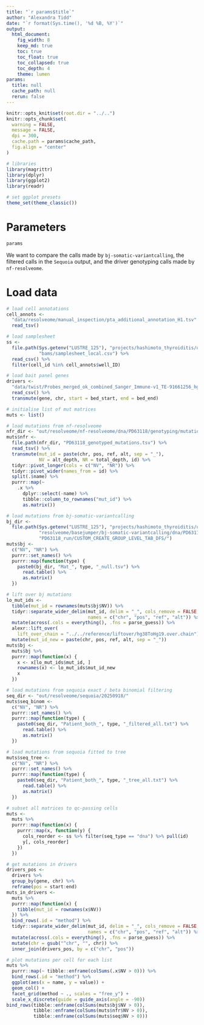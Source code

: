 ```yaml
---
title: "`r params$title`"
author: "Alexandra Tidd"
date: "`r format(Sys.time(), '%d %B, %Y')`"
output:
  html_document:
    fig_width: 8
    keep_md: true
    toc: true
    toc_float: true
    toc_collapsed: true
    toc_depth: 4
    theme: lumen
params:
  title: null
  cache_path: null
  rerun: false
---
```


```r
knitr::opts_knit$set(root.dir = "../..")
knitr::opts_chunk$set(
  warning = FALSE,
  message = FALSE,
  dpi = 300,
  cache.path = params$cache_path,
  fig.align = "center"
)
```

```r
# libraries
library(magrittr)
library(dplyr)
library(ggplot2)
library(readr)

# set ggplot presets
theme_set(theme_classic())
```

# Parameters

```r
params
```

We want to compare the calls made by `bj-somatic-variantcalling`, the filtered
calls in the `Sequoia` output, and the driver genotyping calls made by
`nf-resolveome`.

# Load data

```r
# load cell annotations
cell_annots <-
  "data/resolveome/manual_inspection/pta_additional_annotation_H1.tsv" %>%
  read_tsv()

# load samplesheet
ss <-
  file.path(Sys.getenv("LUSTRE_125"), "projects/hashimoto_thyroiditis/data",
            "bams/samplesheet_local.csv") %>%
  read_csv() %>%
  filter(cell_id %in% cell_annots$well_ID)

# load bait panel genes
drivers <-
  "data/twist/Probes_merged_ok_combined_Sanger_Immune-v1_TE-91661256_hg19_gene_info.csv" %>%
  read_csv() %>%
  transmute(gene, chr, start = bed_start, end = bed_end)

# initialise list of mut matrices
muts <- list()

# load mutations from nf-resolveome
nfr_dir <- "out/resolveome/nf-resolveome/dna/PD63118/genotyping/mutations/"
muts$nfr <-
  file.path(nfr_dir, "PD63118_genotyped_mutations.tsv") %>%
  read_tsv() %>%
  transmute(mut_id = paste(chr, pos, ref, alt, sep = "_"),
            NV = alt_depth, NR = total_depth, id) %>%
  tidyr::pivot_longer(cols = c("NV", "NR")) %>%
  tidyr::pivot_wider(names_from = id) %>%
  split(.$name) %>%
  purrr::map(~
    .x %>%
      dplyr::select(-name) %>%
      tibble::column_to_rownames("mut_id") %>%
      as.matrix())

# load mutations from bj-somatic-variantcalling
bj_dir <-
  file.path(Sys.getenv("LUSTRE_125"), "projects/hashimoto_thyroiditis/out",
            "resolveome/basejumper/bj-somatic-variantcalling/dna/PD63118/",
            "PD63118_run/CUSTOM_CREATE_GROUP_LEVEL_TAB_DFS/")
muts$bj <-
  c("NV", "NR") %>%
  purrr::set_names() %>%
  purrr::map(function(type) {
    paste0(bj_dir, "Mat_", type, "_null.tsv") %>%
      read.table() %>%
      as.matrix()
  })

# lift over bj mutations
lo_mut_ids <-
  tibble(mut_id = rownames(muts$bj$NV)) %>%
  tidyr::separate_wider_delim(mut_id, delim = "_", cols_remove = FALSE,
                              names = c("chr", "pos", "ref", "alt")) %>%
  mutate(across(.cols = everything(), .fns = parse_guess)) %>%
  alexr::lift_over(
    lift_over_chain = "../../reference/liftover/hg38ToHg19.over.chain") %>%
  mutate(mut_id_new = paste(chr, pos, ref, alt, sep = "_"))
muts$bj <-
  muts$bj %>%
  purrr::map(function(x) {
    x <- x[lo_mut_ids$mut_id, ]
    rownames(x) <- lo_mut_ids$mut_id_new
    x
  })

# load mutations from sequoia exact / beta binomial filtering
seq_dir <- "out/resolveome/sequoia/20250918/"
muts$seq_binom <-
  c("NV", "NR") %>%
  purrr::set_names() %>%
  purrr::map(function(type) {
    paste0(seq_dir, "Patient_both_", type, "_filtered_all.txt") %>%
      read.table() %>%
      as.matrix()
  })

# load mutations from sequoia fitted to tree
muts$seq_tree <-
  c("NV", "NR") %>%
  purrr::set_names() %>%
  purrr::map(function(type) {
    paste0(seq_dir, "Patient_both_", type, "_tree_all.txt") %>%
      read.table() %>%
      as.matrix()
  })

# subset all matrices to qc-passing cells
muts <-
  muts %>%
  purrr::map(function(x) {
    purrr::map(x, function(y) {
      cols_reorder <- ss %>% filter(seq_type == "dna") %>% pull(id)
      y[, cols_reorder]
    })
  })

# get mutations in drivers
drivers_pos <-
  drivers %>%
  group_by(gene, chr) %>%
  reframe(pos = start:end)
muts_in_drivers <-
  muts %>%
  purrr::map(function(x) {
    tibble(mut_id = rownames(x$NV))
  }) %>%
  bind_rows(.id = "method") %>%
  tidyr::separate_wider_delim(mut_id, delim = "_", cols_remove = FALSE,
                              names = c("chr", "pos", "ref", "alt")) %>%
  mutate(across(.cols = everything(), .fns = parse_guess)) %>%
  mutate(chr = gsub("^chr", "", chr)) %>%
  inner_join(drivers_pos, by = c("chr", "pos"))

# plot mutations per cell for each list
muts %>%
  purrr::map(~ tibble::enframe(colSums(.x$NV > 0))) %>%
  bind_rows(.id = "method") %>%
  ggplot(aes(x = name, y = value)) +
  geom_col() +
  facet_grid(method ~ ., scales = "free_y") +
  scale_x_discrete(guide = guide_axis(angle = -90))
bind_rows(tibble::enframe(colSums(muts$bj$NV > 0)),
          tibble::enframe(colSums(muts$nfr$NV > 0)),
          tibble::enframe(colSums(muts$seq$NV > 0)))
```